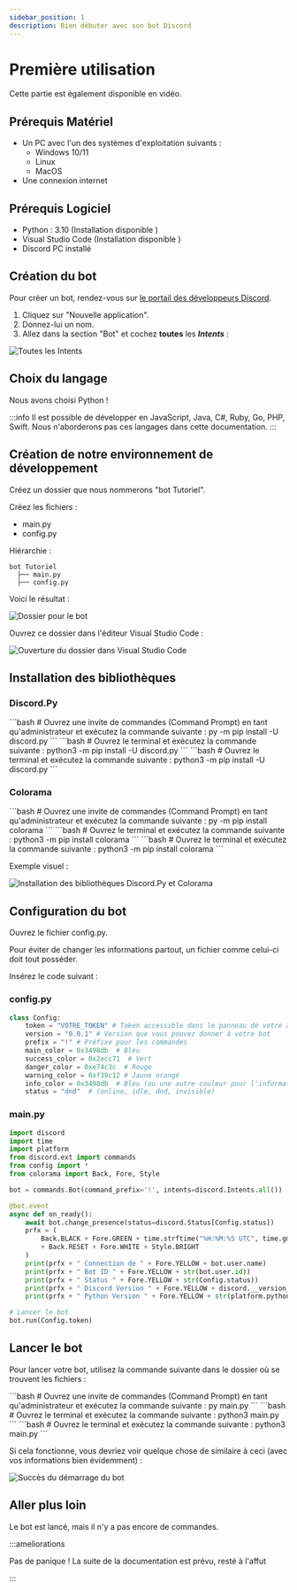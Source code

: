 ```yaml
---
sidebar_position: 1
description: Bien débuter avec son bot Discord
---
```



# Première utilisation

Cette partie est également disponible en vidéo.

## Prérequis Matériel

- Un PC avec l'un des systèmes d'exploitation suivants :
  - Windows 10/11
  - Linux
  - MacOS
- Une connexion internet

## Prérequis Logiciel

- Python : 3.10 (Installation disponible )
- Visual Studio Code (Installation disponible )
- Discord PC installé

## Création du bot

Pour créer un bot, rendez-vous sur [le portail des développeurs Discord](https://discord.com/developers/applications).

1. Cliquez sur "Nouvelle application".
2. Donnez-lui un nom.
3. Allez dans la section "Bot" et cochez **toutes** les ***Intents*** :

![Toutes les Intents](all-intent-bot.png)

## Choix du langage

Nous avons choisi Python !

:::info
Il est possible de développer en JavaScript, Java, C#, Ruby, Go, PHP, Swift. Nous n'aborderons pas ces langages dans cette documentation.
:::

## Création de notre environnement de développement

Créez un dossier que nous nommerons "bot Tutoriel".

Créez les fichiers :
- main.py
- config.py

Hiérarchie :

```text
bot Tutoriel
  ├── main.py
  ├── config.py
```

Voici le résultat :

![Dossier pour le bot](create_folder_for_bot.png)

Ouvrez ce dossier dans l'éditeur Visual Studio Code :

![Ouverture du dossier dans Visual Studio Code](open-folder-and-choose-folder.png)

## Installation des bibliothèques

### Discord.Py

<Tabs>
  <TabItem value="windows" label="Windows 10/11" default>
    ```bash
    # Ouvrez une invite de commandes (Command Prompt) en tant qu'administrateur et exécutez la commande suivante :
    py -m pip install -U discord.py
    ```
  </TabItem>
  <TabItem value="linux" label="Linux">
    ```bash
    # Ouvrez le terminal et exécutez la commande suivante :
    python3 -m pip install -U discord.py
    ```
  </TabItem>
  <TabItem value="apple" label="Apple">
    ```bash
    # Ouvrez le terminal et exécutez la commande suivante :
    python3 -m pip install -U discord.py
    ```
  </TabItem>
</Tabs>

### Colorama

<Tabs>
  <TabItem value="windows" label="Windows 10/11" default>
    ```bash
    # Ouvrez une invite de commandes (Command Prompt) en tant qu'administrateur et exécutez la commande suivante :
    py -m pip install colorama
    ```
  </TabItem>
  <TabItem value="linux" label="Linux">
    ```bash
    # Ouvrez le terminal et exécutez la commande suivante :
    python3 -m pip install colorama
    ```
  </TabItem>
  <TabItem value="apple" label="Apple">
    ```bash
    # Ouvrez le terminal et exécutez la commande suivante :
    python3 -m pip install colorama
    ```
  </TabItem>
</Tabs>

Exemple visuel :

![Installation des bibliothèques Discord.Py et Colorama](paste-commands-to-install-discord-py.png)

## Configuration du bot

Ouvrez le fichier config.py.

Pour éviter de changer les informations partout, un fichier comme celui-ci doit tout posséder.

Insérez le code suivant :

### config.py

```python
class Config:
    token = "VOTRE_TOKEN" # Token accessible dans le panneau de votre application dans Bot, puis "Reset Token".
    version = "0.0.1" # Version que vous pouvez donner à votre bot
    prefix = "!" # Préfixe pour les commandes
    main_color = 0x3498db  # Bleu
    success_color = 0x2ecc71  # Vert
    danger_color = 0xe74c3c  # Rouge
    warning_color = 0xf39c12 # Jaune orangé
    info_color = 0x3498db  # Bleu (ou une autre couleur pour l'information)
    status = "dnd"  # (online, idle, dnd, invisible)
```

### main.py

```python
import discord
import time
import platform
from discord.ext import commands
from config import *
from colorama import Back, Fore, Style

bot = commands.Bot(command_prefix='!', intents=discord.Intents.all())

@bot.event
async def on_ready():
    await bot.change_presence(status=discord.Status[Config.status])
    prfx = (
        Back.BLACK + Fore.GREEN + time.strftime("%H:%M:%S UTC", time.gmtime())
        + Back.RESET + Fore.WHITE + Style.BRIGHT
    )
    print(prfx + " Connection de " + Fore.YELLOW + bot.user.name)
    print(prfx + " Bot ID " + Fore.YELLOW + str(bot.user.id))
    print(prfx + " Status " + Fore.YELLOW + str(Config.status))
    print(prfx + " Discord Version " + Fore.YELLOW + discord.__version__)
    print(prfx + " Python Version " + Fore.YELLOW + str(platform.python_version()))

# Lancer le bot
bot.run(Config.token)
```

## Lancer le bot

Pour lancer votre bot, utilisez la commande suivante dans le dossier où se trouvent les fichiers :

<Tabs>
  <TabItem value="windows" label="Windows 10/11" default>
    ```bash
    # Ouvrez une invite de commandes (Command Prompt) en tant qu'administrateur et exécutez la commande suivante :
    py main.py
    ```
  </TabItem>
  <TabItem value="linux" label="Linux">
    ```bash
    # Ouvrez le terminal et exécutez la commande suivante :
    python3 main.py
    ```
  </TabItem>
  <TabItem value="apple" label="Apple">
    ```bash
    # Ouvrez le terminal et exécutez la commande suivante :
    python3 main.py
    ```
  </TabItem>
</Tabs>

Si cela fonctionne, vous devriez voir quelque chose de similaire à ceci (avec vos informations bien évidemment) :

![Succès du démarrage du bot](success-starting-bot.png)

## Aller plus loin

Le bot est lancé, mais il n'y a pas encore de commandes.


:::ameliorations

Pas de panique ! La suite de la documentation est prévu, resté à l'affut 

:::